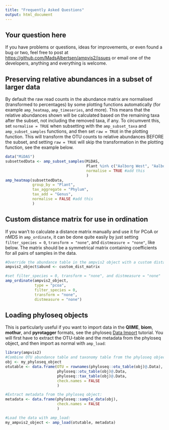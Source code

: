 ```yaml
---
title: "Frequently Asked Questions"
output: html_document
---
```


## Your question here
If you have problems or questions, ideas for improvements, or even found a bug or two, feel free to post at <https://github.com/MadsAlbertsen/ampvis2/issues> or email one of the developers, anything and everything is welcome.

## Preserving relative abundances in a subset of larger data
By default the raw read counts in the abundance matrix are normalised (transformed to percentages) by some plotting functions automatically (for example `amp_heatmap`, `amp_timeseries`, and more). This means that the relative abundances shown will be calculated based on the remaining taxa after the subset, not including the removed taxa, if any. To circumvent this, set `normalise = TRUE` when subsetting with the `amp_subset_taxa` and `amp_subset_samples` functions, and then set `raw = TRUE` in the plotting function. This will transform the OTU counts to relative abundances BEFORE the subset, and setting `raw = TRUE` will skip the transformation in the plotting function, see the example below.

```r
data("MiDAS")
subsettedData <- amp_subset_samples(MiDAS,
                                    Plant %in% c("Aalborg West", "Aalborg East"),
                                    normalise = TRUE #add this
                                    )
amp_heatmap(subsettedData,
            group_by = "Plant",
            tax_aggregate = "Phylum",
            tax_add = "Genus",
            normalise = FALSE #add this
            )
```

## Custom distance matrix for use in ordination
If you wan't to calculate a distance matrix manually and use it for PCoA or nMDS in `amp_ordinate`, it can be done quite easily by just setting `filter_species = 0`, `transform = "none"`, and `distmeasure = "none"`, like below. The matrix should be a symmetrical matrix containing coefficients for all pairs of samples in the data.

```r
#Override the abundance table in the ampvis2 object with a custom distance matrix
ampvis2_object$abund <- custom_dist_matrix

#set filter_species = 0, transform = "none", and distmeasure = "none"
amp_ordinate(ampvis2_object,
             type = "pcoa",
             filter_species = 0,
             transform = "none",
             distmeasure = "none")
```

## Loading phyloseq objects
This is particularly useful if you want to import data in the **QIIME**, **biom**, **mothur**, and **pyrotagger** formats, see the phyloseq [Data Import](https://joey711.github.io/phyloseq/import-data.html#the_import_family_of_functions) tutorial. You will first have to extract the OTU-table and the metadata from the phyloseq object, and then import as normal with `amp_load`:

```r
library(ampvis2)
#Combine OTU abundance table and taxonomy table from the phyloseq object "my_phyloseq_object":
obj <- my_phyloseq_object
otutable <- data.frame(OTU = rownames(phyloseq::otu_table(obj)@.Data),
                       phyloseq::otu_table(obj)@.Data,
                       phyloseq::tax_table(obj)@.Data,
                       check.names = FALSE
                       )

#Extract metadata from the phyloseq object:
metadata <- data.frame(phyloseq::sample_data(obj), 
                       check.names = FALSE
                       )

#Load the data with amp_load:
my_ampvis2_object <- amp_load(otutable, metadata)
```
